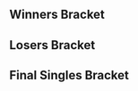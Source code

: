 {{DISPLAYTITLE:Viva La Smashtaclysm: Singles Bracket}}{{SetGame|melee}}
{{tabs static
|name1=Overview
|link1=Viva La Smashtaclysm
|name2=Singles Bracket
|link2=Viva La Smashtaclysm/Singles Bracket
|This=2
}}
==Winners Bracket==
{{64DEWBracketA
|tourneylink=Viva La Smashtaclysm
|tourneyname=Viva La Smashtaclysm
|r1m1p1=Drephen |r1m1p1flag=us |r1m1p1score={{win}} |r1m1win=1
|r1m1p2=Cactuar |r1m1p2flag=us |r1m1p2score=
|r1m2p1=th0rn |r1m2p1flag=us |r1m2p1score={{win}} |r1m2win=1
|r1m2p2=Bye |r1m2p2flag= |r1m2p2score=
|r1m3p1=Sliq |r1m3p1flag= |r1m3p1score={{win}} |r1m3win=1
|r1m3p2=Bye |r1m3p2flag= |r1m3p2score=
|r1m4p1=Hayato |r1m4p1flag=us |r1m4p1score={{win}} |r1m4win=1
|r1m4p2=Colbol |r1m4p2flag=us |r1m4p2score=
|r1m5p1=Dope |r1m5p1flag=us |r1m5p1score={{win}} |r1m5win=1
|r1m5p2=Green Mario |r1m5p2flag=us |r1m5p2score=
|r1m6p1=Teczero |r1m6p1flag=us |r1m6p1score={{win}} |r1m6win=1
|r1m6p2=Bye |r1m6p2flag= |r1m6p2score=
|r1m7p1=Mew2King |r1m7p1flag=us |r1m7p1score={{win}} |r1m7win=1
|r1m7p2=Bye |r1m7p2flag= |r1m7p2score=
|r1m8p1=Lord Knight |r1m8p1flag=us |r1m8p1score={{win}} |r1m8win=1
|r1m8p2=XIF |r1m8p2flag=us |r1m8p2score=

|r1m9p1=Starzoneedge |r1m9p1flag= |r1m9p1score={{win}} |r1m9win=1
|r1m9p2=Bye |r1m9p2flag= |r1m9p2score=
|r1m10p1=Eggm |r1m10p1flag=us |r1m10p1score={{win}} |r1m10win=1
|r1m10p2=Dmon |r1m10p2flag= |r1m10p2score=
|r1m11p1=Darc |r1m11p1flag=us |r1m11p1score={{win}} |r1m11win=1
|r1m11p2=Bye |r1m11p2flag= |r1m11p2score=
|r1m12p1=G-Regulate |r1m12p1flag=us |r1m12p1score={{win}} |r1m12win=1
|r1m12p2=Falcomist |r1m12p2flag=us |r1m12p2score=
|r1m13p1=Jiano |r1m13p1flag=us |r1m13p1score={{win}} |r1m13win=1
|r1m13p2=Velocity |r1m13p2flag=us |r1m13p2score=
|r1m14p1=ChuDat |r1m14p1flag=us |r1m14p1score={{win}} |r1m14win=1
|r1m14p2=Bye |r1m14p2flag= |r1m14p2score=
|r1m15p1=Wife |r1m15p1flag=us |r1m15p1score={{win}} |r1m15win=1
|r1m15p2=QDVS |r1m15p2flag=us |r1m15p2score=
|r1m16p1=Dazwa |r1m16p1flag=us |r1m16p1score={{win}} |r1m16win=1
|r1m16p2=Bye |r1m16p2flag= |r1m16p2score=

|r1m17p1=HBK |r1m17p1flag=us |r1m17p1score={{win}} |r1m17win=1
|r1m17p2=Bye |r1m17p2flag= |r1m17p2score=
|r1m18p1=Chaddd |r1m18p1flag=us |r1m18p1score={{win}} |r1m18win=1
|r1m18p2=Kaiser |r1m18p2flag=us |r1m18p2score=
|r1m19p1=Azen |r1m19p1flag=us |r1m19p1score={{win}} |r1m19win=1
|r1m19p2=Bye |r1m19p2flag= |r1m19p2score=
|r1m20p1=Kirbstir |r1m20p1flag=us |r1m20p1score={{win}} |r1m20win=1
|r1m20p2=Sensei |r1m20p2flag=us |r1m20p2score=
|r1m21p1=Doll |r1m21p1flag=us |r1m21p1score={{win}} |r1m21win=1
|r1m21p2=Bye |r1m21p2flag= |r1m21p2score=
|r1m22p1=BAM |r1m22p1flag=ca |r1m22p1score= |r1m22win=2
|r1m22p2=Bob$ |r1m22p2flag=us |r1m22p2score={{win}}
|r1m23p1=KoreanDJ |r1m23p1flag=us |r1m23p1score={{win}} |r1m23win=1
|r1m23p2=ByeBye |r1m23p2flag= |r1m23p2score=
|r1m24p1=Scar |r1m24p1flag=us |r1m24p1score= |r1m24win=2
|r1m24p2=Omni |r1m24p2flag=us |r1m24p2score={{win}}

|r1m25p1=Skler |r1m25p1flag=us |r1m25p1score={{win}} |r1m25win=1
|r1m25p2=Bye |r1m25p2flag= |r1m25p2score=
|r1m26p1=Kel |r1m26p1flag=us |r1m26p1score= |r1m26win=2
|r1m26p2=Plank |r1m26p2flag=us |r1m26p2score={{win}}
|r1m27p1=PC Chris |r1m27p1flag=us |r1m27p1score={{win}} |r1m27win=1
|r1m27p2=Bye |r1m27p2flag= |r1m27p2score=
|r1m28p1=Chillindude |r1m28p1flag=us |r1m28p1score={{win}} |r1m28win=1
|r1m28p2=PKMVodka |r1m28p2flag=ca |r1m28p2score=
|r1m29p1=Cort |r1m29p1flag=us |r1m29p1score={{win}} |r1m29win=1
|r1m29p2=Bye |r1m29p2flag= |r1m29p2score=
|r1m30p1=Swiftbass |r1m30p1flag=us |r1m30p1score={{win}} |r1m30win=1
|r1m30p2=Inui |r1m30p2flag=us |r1m30p2score=
|r1m31p1=Husband |r1m31p1flag=us |r1m31p1score={{win}} |r1m31win=1
|r1m31p2=Dr. Z |r1m31p2flag=us |r1m31p2score=
|r1m32p1=Vidjogamer |r1m32p1flag=us |r1m32p1score={{win}} |r1m32win=1
|r1m32p2=Bye |r1m32p2flag= |r1m32p2score=

|r2m1p1=Drephen |r2m1p1flag=us |r2m1p1score={{win}} |r2m1win=1
|r2m1p2=th0rn |r2m1p2flag=us |r2m1p2score=
|r2m2p1=Sliq |r2m2p1flag= |r2m2p1score= |r2m2win=2
|r2m2p2=Hayato |r2m2p2flag=us |r2m2p2score={{win}}
|r2m3p1=Dope |r2m3p1flag=us |r2m3p1score={{win}} |r2m3win=1
|r2m3p2=Teczero |r2m3p2flag=us |r2m3p2score=
|r2m4p1=Mew2King |r2m4p1flag=us |r2m4p1score={{win}} |r2m4win=1
|r2m4p2=Lord Knight |r2m4p2flag=us |r2m4p2score=
|r2m5p1=Starzoneedge |r2m5p1flag= |r2m5p1score= |r2m5win=2
|r2m5p2=Eggm |r2m5p2flag=us |r2m5p2score={{win}}
|r2m6p1=Darc |r2m6p1flag=us |r2m6p1score={{win}} |r2m6win=1
|r2m6p2=G-Regulate |r2m6p2flag=us |r2m6p2score=
|r2m7p1=Jiano |r2m7p1flag=us |r2m7p1score= |r2m7win=2
|r2m7p2=ChuDat |r2m7p2flag=us |r2m7p2score={{win}}
|r2m8p1=Wife |r2m8p1flag=us |r2m8p1score={{win}} |r2m8win=1
|r2m8p2=Dazwa |r2m8p2flag=us |r2m8p2score=
|r2m9p1=HBK |r2m9p1flag=us |r2m9p1score= |r2m9win=2
|r2m9p2=Chaddd |r2m9p2flag=us |r2m9p2score={{win}}
|r2m10p1=Azen |r2m10p1flag=us |r2m10p1score={{win}} |r2m10win=1
|r2m10p2=Kirbstir |r2m10p2flag=us |r2m10p2score=
|r2m11p1=Doll |r2m11p1flag=us |r2m11p1score={{win}} |r2m11win=1
|r2m11p2=Bob$ |r2m11p2flag=us |r2m11p2score=
|r2m12p1=KoreanDJ |r2m12p1flag=us |r2m12p1score={{win}} |r2m12win=1
|r2m12p2=Omni |r2m12p2flag=us |r2m12p2score=
|r2m13p1=Skler |r2m13p1flag=us |r2m13p1score={{win}} |r2m13win=1
|r2m13p2=Plank |r2m13p2flag=us |r2m13p2score=
|r2m14p1=PC Chris |r2m14p1flag=us |r2m14p1score={{win}} |r2m14win=1
|r2m14p2=Chillindude |r2m14p2flag=us |r2m14p2score=
|r2m15p1=Cort |r2m15p1flag=us |r2m15p1score={{win}} |r2m15win=1
|r2m15p2=Swiftbass |r2m15p2flag=us |r2m15p2score=
|r2m16p1=Husband |r2m16p1flag=us |r2m16p1score={{win}} |r2m16win=1
|r2m16p2=Vidjogamer |r2m16p2flag=us |r2m16p2score=

|r3m1p1=Drephen |r3m1p1flag=us |r3m1p1score={{win}} |r3m1win=1
|r3m1p2=Hayato |r3m1p2flag=us |r3m1p2score=
|r3m2p1=Dope |r3m2p1flag=us |r3m2p1score= |r3m2win=2
|r3m2p2=Mew2King |r3m2p2flag=us |r3m2p2score={{win}}
|r3m3p1=Eggm |r3m3p1flag=us |r3m3p1score= |r3m3win=2
|r3m3p2=Darc |r3m3p2flag=us |r3m3p2score={{win}}
|r3m4p1=ChuDat |r3m4p1flag=us |r3m4p1score={{win}} |r3m4win=1
|r3m4p2=Wife |r3m4p2flag=us |r3m4p2score=
|r3m5p1=Chaddd |r3m5p1flag=us |r3m5p1score= |r3m5win=2
|r3m5p2=Azen |r3m5p2flag=us |r3m5p2score={{win}}
|r3m6p1=Doll |r3m6p1flag=us |r3m6p1score= |r3m6win=2
|r3m6p2=KoreanDJ |r3m6p2flag=us |r3m6p2score={{win}}
|r3m7p1=Skler |r3m7p1flag=us |r3m7p1score= |r3m7win=2
|r3m7p2=PC Chris |r3m7p2flag=us |r3m7p2score={{win}}
|r3m8p1=Cort |r3m8p1flag=us |r3m8p1score={{win}} |r3m8win=1
|r3m8p2=Husband |r3m8p2flag=us |r3m8p2score=

|r4m1p1=Drephen |r4m1p1flag=us |r4m1p1score={{win}} |r4m1win=1
|r4m1p2=Mew2King |r4m1p2flag=us |r4m1p2score=
|r4m2p1=Darc |r4m2p1flag=us |r4m2p1score= |r4m2win=2
|r4m2p2=ChuDat |r4m2p2flag=us |r4m2p2score={{win}}
|r4m3p1=Azen |r4m3p1flag=us |r4m3p1score={{win}} |r4m3win=1
|r4m3p2=KoreanDJ |r4m3p2flag=us |r4m3p2score=
|r4m4p1=PC Chris |r4m4p1flag=us |r4m4p1score={{win}} |r4m4win=1
|r4m4p2=Cort |r4m4p2flag=us |r4m4p2score=

|r5m1p1=Drephen |r5m1p1flag=us |r5m1p1score= |r5m1win=2
|r5m1p2=ChuDat |r5m1p2flag=us |r5m1p2score={{win}}

|r5m2p1=Azen |r5m2p1flag=us |r5m2p1score=3 |r5m2win=1
|r5m2p2=PC Chris |r5m2p2flag=us |r5m2p2score=1
|r5m2p1char1=marth |r5m2p2char1=fox |r5m2p1stock1=2 |r5m2p2stock1=0 |r5m2win1=1 |r5m2stage1=Final Destination
|r5m2p1char2=marth |r5m2p2char2=fox |r5m2p1stock2=2 |r5m2p2stock2=0 |r5m2win2=1 |r5m2stage2=Pokémon Stadium
|r5m2p1char3=marth |r5m2p2char3=falco |r5m2p1stock3=0 |r5m2p2stock3=1 |r5m2win3=2 |r5m2stage3=Pokémon Stadium
|r5m2p1char4=marth |r5m2p2char4=falco |r5m2p1stock4=1 |r5m2p2stock4=0 |r5m2win4=1 |r5m2stage4=Dream Land
|r5m2details={{BracketMatchDetails|reddit=|comment=|vodgame1=https://youtu.be/3y0uZgNegyo|vodgame2=https://youtu.be/vl0XSrSoTjE|vodgame3=https://youtu.be/oBHy4mS2ueo|vodgame4=https://youtu.be/XGbnxFZJJzg}}
}}
==Losers Bracket==
{{48DELBracketSmwA
|tourneylink=Viva La Smashtaclysm
|tourneyname=Viva La Smashtaclysm
|l1placement=33-48
|l2placement=25-32
|l3placement=17-24
|l4placement=13-16
|l5placement=9-12
|l6placement=7-8
|l7placement=5-6

|l1m1p1=Starzoneedge |l1m1p1flag= |l1m1p1score= |l1m1win=2
|l1m1p2=Cactuar |l1m1p2flag=us |l1m1p2score={{win}}
|l1m2p1=G-Regulate |l1m2p1flag=us |l1m2p1score= |l1m2win=2
|l1m2p2=Colbol |l1m2p2flag=us |l1m2p2score={{win}}
|l1m3p1=Jiano |l1m3p1flag=us |l1m3p1score={{win}} |l1m3win=1
|l1m3p2=Green Mario |l1m3p2flag=us |l1m3p2score=
|l1m4p1=Dazwa |l1m4p1flag=us |l1m4p1score={{win}} |l1m4win=1
|l1m4p2=XIF |l1m4p2flag=us |l1m4p2score=
|l1m5p1=th0rn |l1m5p1flag=us |l1m5p1score={{win}} |l1m5win=1
|l1m5p2=Dmon |l1m5p2flag= |l1m5p2score=
|l1m6p1=Sliq |l1m6p1flag= |l1m6p1score= |l1m6win=2
|l1m6p2=Falcomist |l1m6p2flag=us |l1m6p2score={{win}}
|l1m7p1=Teczero |l1m7p1flag=us |l1m7p1score={{win}} |l1m7win=1
|l1m7p2=Velocity |l1m7p2flag=us |l1m7p2score=
|l1m8p1=Lord Knight |l1m8p1flag=us |l1m8p1score= |l1m8win=2
|l1m8p2=QDVS |l1m8p2flag=us |l1m8p2score={{win}}
|l1m9p1=Plank |l1m9p1flag=us |l1m9p1score= |l1m9win=2
|l1m9p2=Kaiser |l1m9p2flag=us |l1m9p2score={{win}}
|l1m10p1=Chillindude |l1m10p1flag=us |l1m10p1score={{win}} |l1m10win=1
|l1m10p2=Sensei |l1m10p2flag=us |l1m10p2score=
|l1m11p1=Swiftbass |l1m11p1flag=us |l1m11p1score={{win}} |l1m11win=1
|l1m11p2=BAM |l1m11p2flag=ca |l1m11p2score=
|l1m12p1=Vidjogamer |l1m12p1flag=us |l1m12p1score= |l1m12win=2
|l1m12p2=Scar |l1m12p2flag=us |l1m12p2score={{win}}
|l1m13p1=HBK |l1m13p1flag=us |l1m13p1score={{win}} |l1m13win=1
|l1m13p2=Kel |l1m13p2flag=us |l1m13p2score=
|l1m14p1=Kirbstir |l1m14p1flag=us |l1m14p1score={{win}} |l1m14win=1
|l1m14p2=PKMVodka |l1m14p2flag=ca |l1m14p2score=
|l1m15p1=Inui |l1m15p1flag=us |l1m15p1score= |l1m15win=2
|l1m15p2=Bob$ |l1m15p2flag=us |l1m15p2score={{win}}
|l1m16p1=Omni |l1m16p1flag=us |l1m16p1score={{win}} |l1m16win=1
|l1m16p2=Dr. Z |l1m16p2flag=us |l1m16p2score=

|l2m1p1=Cactuar |l2m1p1flag=us |l2m1p1score= |l2m1win=2
|l2m1p2=Colbol |l2m1p2flag=us |l2m1p2score={{win}}
|l2m2p1=Jiano |l2m2p1flag=us |l2m2p1score={{win}} |l2m2win=1
|l2m2p2=Dazwa |l2m2p2flag=us |l2m2p2score=
|l2m3p1=th0rn |l2m3p1flag=us |l2m3p1score= |l2m3win=2
|l2m3p2=Falcomist |l2m3p2flag=us |l2m3p2score={{win}}
|l2m4p1=Teczero |l2m4p1flag=us |l2m4p1score={{win}} |l2m4win=1
|l2m4p2=QDVS |l2m4p2flag=us |l2m4p2score=
|l2m5p1=Kaiser |l2m5p1flag=us |l2m5p1score= |l2m5win=2
|l2m5p2=Chillindude |l2m5p2flag=us |l2m5p2score={{win}}
|l2m6p1=Swiftbass |l2m6p1flag=us |l2m6p1score= |l2m6win=2
|l2m6p2=Scar |l2m6p2flag=us |l2m6p2score={{win}}
|l2m7p1=HBK |l2m7p1flag=us |l2m7p1score= |l2m7win=2
|l2m7p2=Kirbstir |l2m7p2flag=us |l2m7p2score={{win}}
|l2m8p1=Bob$ |l2m8p1flag=us |l2m8p1score={{win}} |l2m8win=1
|l2m8p2=Omni |l2m8p2flag=us |l2m8p2score=

|l3m1p1=Doll |l3m1p1flag=us |l3m1p1score= |l3m1win=2
|l3m1p2=Colbol |l3m1p2flag=us |l3m1p2score={{win}}
|l3m2p1=Chaddd |l3m2p1flag=us |l3m2p1score= |l3m2win=2
|l3m2p2=Jiano |l3m2p2flag=us |l3m2p2score={{win}}
|l3m3p1=Husband |l3m3p1flag=us |l3m3p1score= |l3m3win=2
|l3m3p2=Falcomist |l3m3p2flag=us |l3m3p2score={{win}}
|l3m4p1=Skler |l3m4p1flag=us |l3m4p1score={{win}} |l3m4win=1
|l3m4p2=Teczero |l3m4p2flag=us |l3m4p2score=
|l3m5p1=Dope |l3m5p1flag=us |l3m5p1score= |l3m5win=2
|l3m5p2=Chillindude |l3m5p2flag=us |l3m5p2score={{win}}
|l3m6p1=Hayato |l3m6p1flag=us |l3m6p1score= |l3m6win=2
|l3m6p2=Scar |l3m6p2flag=us |l3m6p2score={{win}}
|l3m7p1=Wife |l3m7p1flag=us |l3m7p1score= |l3m7win=2
|l3m7p2=Kirbstir |l3m7p2flag=us |l3m7p2score={{win}}
|l3m8p1=Eggm |l3m8p1flag=us |l3m8p1score={{win}} |l3m8win=1
|l3m8p2=Bob$ |l3m8p2flag=us |l3m8p2score=

|l4m1p1=Colbol |l4m1p1flag=us |l4m1p1score={{win}} |l4m1win=1
|l4m1p2=Jiano |l4m1p2flag=us |l4m1p2score=
|l4m2p1=Falcomist |l4m2p1flag=us |l4m2p1score={{win}} |l4m2win=1
|l4m2p2=Skler |l4m2p2flag=us |l4m2p2score=
|l4m3p1=Chillindude |l4m3p1flag=us |l4m3p1score={{win}} |l4m3win=1
|l4m3p2=Scar |l4m3p2flag=us |l4m3p2score=
|l4m4p1=Kirbstir |l4m4p1flag=us |l4m4p1score={{win}} |l4m4win=1
|l4m4p2=Eggm |l4m4p2flag=us |l4m4p2score=

|l5m1p1=Darc |l5m1p1flag=us |l5m1p1score={{win}} |l5m1win=1
|l5m1p2=Colbol |l5m1p2flag=us |l5m1p2score=
|l5m2p1=Mew2King |l5m2p1flag=us |l5m2p1score={{win}} |l5m2win=1
|l5m2p2=Falcomist |l5m2p2flag=us |l5m2p2score=
|l5m3p1=Cort |l5m3p1flag=us |l5m3p1score= |l5m3win=2
|l5m3p2=Chillindude |l5m3p2flag=us |l5m3p2score={{win}}
|l5m4p1=KoreanDJ |l5m4p1flag=us |l5m4p1score={{win}} |l5m4win=1
|l5m4p2=Kirbstir |l5m4p2flag=us |l5m4p2score=

|l6m1p1=Darc |l6m1p1flag=us |l6m1p1score= |l6m1win=2
|l6m1p2=Mew2King |l6m1p2flag=us |l6m1p2score={{win}}
|l6m2p1=Chillindude |l6m2p1flag=us |l6m2p1score= |l6m2win=2
|l6m2p2=KoreanDJ |l6m2p2flag=us |l6m2p2score={{win}}

|l7m1p1=PC Chris |l7m1p1flag=us |l7m1p1score= |l7m1win=2
|l7m1p2=Mew2King |l7m1p2flag=us |l7m1p2score={{win}}
|l7m2p1=Drephen |l7m2p1flag=us |l7m2p1score= |l7m2win=2
|l7m2p2=KoreanDJ |l7m2p2flag=us |l7m2p2score={{win}}
}}
<onlyinclude>
==Final Singles Bracket==
{{DEFinalSmwBracket
|tourneylink=Viva La Smashtaclysm
|tourneyname=Viva La Smashtaclysm
|l1placement=4
|r2placement=3
|r3loserplacement=2
|r3winnerplacement=1
|column-width=180

<!-- FROM WINNERS -->
|r1m1p1=ChuDat |r1m1p1flag=us |r1m1p1score=2
|r1m1p2=Azen |r1m1p2flag=us |r1m1p2score=3
|r1m1win=2
|r1m1p1char1=pikachu |r1m1p2char1=peach |r1m1p1stock1=0 |r1m1p2stock1=1 |r1m1win1=2 |r1m1stage1=Final Destination
|r1m1p1char2=pikachu |r1m1p2char2=peach |r1m1p1stock2=2 |r1m1p2stock2=0 |r1m1win2=1 |r1m1stage2=Pokémon Stadium
|r1m1p1char3=pikachu |r1m1p2char3=sheik |r1m1p1stock3=0 |r1m1p2stock3=1 |r1m1win3=2 |r1m1stage3=Final Destination
|r1m1p1char4=pikachu |r1m1p2char4=peach |r1m1p1stock4=2 |r1m1p2stock4=0 |r1m1win4=1 |r1m1stage4=Final Destination
|r1m1p1char5=yl |r1m1p2char5=link |r1m1p1stock5=0 |r1m1p2stock5=1 |r1m1win5=2 |r1m1stage5=Final Destination
|r1m1details={{BracketMatchDetails|reddit=|comment=|vodgame1=https://youtu.be/2p0JmkhBJjg|vodgame2=https://youtu.be/rgsgL-ZOFdw|vodgame3=https://youtu.be/7ADGE9wzjZ4|vodgame4=https://youtu.be/V9d91xJ6Ll4|vodgame5=https://youtu.be/V-6Gxhes7lU}}

<!-- FROM LOSERS -->
|l1m1p1=Mew2King |l1m1p1flag=us |l1m1p1score=
|l1m1p2=KoreanDJ |l1m1p2flag=us |l1m1p2score={{win}}
|l1m1win=2

<!-- LOSERS FINALS -->
|r2m1p1=ChuDat |r2m1p1flag=us |r2m1p1score=3
|r2m1p2=KoreanDJ |r2m1p2flag=us |r2m1p2score=0
|r2m1win=1
|r2m1p1char1=ic |r2m1p2char1=marth |r2m1p1stock1=1 |r2m1p2stock1=0 |r2m1win1=1 |r2m1stage1=Battlefield
|r2m1p1char2=ic |r2m1p2char2=marth |r2m1p1stock2=2 |r2m1p2stock2=0 |r2m1win2=1 |r2m1stage2=Final Destination
|r2m1p1char3=ic |r2m1p2char3=marth |r2m1p1stock3=1 |r2m1p2stock3=0 |r2m1win3=1 |r2m1stage3=Battlefield
|r2m1details={{BracketMatchDetails|reddit=|comment=|vodgame1=https://youtu.be/45aWfgoi_bw|vodgame2=https://youtu.be/dP_DL7XiEmY|vodgame3=https://youtu.be/p4AGj6Ie0yg}}

<!-- GRAND FINALS -->
|r3m1p1=Azen |r3m1p1flag=us |r3m1p1score=3
|r3m1p2=ChuDat |r3m1p2flag=us |r3m1p2score=1
|r3m1win=1
|r3m1p1char1=peach |r3m1p2char1=ic |r3m1p1stock1=0 |r3m1p2stock1=1 |r3m1win1=2 |r3m1stage1=Fountain of Dreams
|r3m1p1char2=cf |r3m1p2char2=ic |r3m1p1stock2=2 |r3m1p2stock2=0 |r3m1win2=1 |r3m1stage2=Pokémon Stadium
|r3m1p1char3=cf |r3m1p2char3=pikachu |r3m1p1stock3=1 |r3m1p2stock3=0 |r3m1win3=1 |r3m1stage3=Final Destination
|r3m1p1char4=cf |r3m1p2char4=ic |r3m1p1stock4=1 |r3m1p2stock4=0 |r3m1win4=1 |r3m1stage4=Final Destination
|r3m1details={{BracketMatchDetails|reddit=|comment=|vodgame1=https://youtu.be/SYbqy6tN04s|vodgame2=https://www.youtube.com/watch?v=Tno5pCxBzUc|vodgame3=https://youtu.be/SPARCxV2StY|vodgame4=https://youtu.be/3-dTnh6sHbc}}
}}
</onlyinclude>
